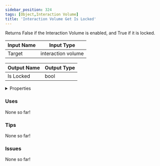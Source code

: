 ```yaml
---
sidebar_position: 324
tags: [Object,Interaction Volume]
title: 'Interaction Volume Get Is Locked'
---
```


Returns False if the Interaction Volume is enabled, and True if it is locked.




<EsbSvg />

| Input Name | Input Type |
|-----------|-----------|
| Target | interaction volume |

| Output Name | Output Type |
|-----------|-----------|
| Is Locked | bool |


<details>
  <summary>Properties</summary>
  <div>
    <div>
    <table>
      <thead>
        <tr>
          <th>Is beta required?</th>
          <th>❌</th>
        </tr>
        <tr>
          <th>Is this chip a trolling risk?</th>
          <th>❌</th>
        </tr>
        <tr>
          <th>Is this chip a role assignment risk?</th>
          <th>❌</th>
        </tr>
        <tr>
          <th>Chip UUID</th>
          <th>c536089c-e2c3-4a6a-a4fa-aba8dca6b810</th>
        </tr>
      </thead>
    </table>
    </div>
  </div>
</details>

### Uses

None so far!

### Tips

None so far!

### Issues

None so far!